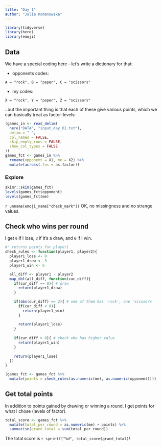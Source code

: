 ```yaml
---
title: "Day 1"
author: "Julia Romanowska"
---
```


```r
library(tidyverse)
library(here)
library(emoji)
```

## Data

We have a special coding here - let's write a dictionary for that:

- opponents codes:

```
A = "rock", B = "paper", C = "scissors"
```

- my codes:

```
X = "rock", Y = "paper", Z = "scissors"
```

..but the important thing is that each of these give various points, which we
can basically treat as factor-levels:

```r
(games_in <- read_delim(
  here("DATA", "input_day_02.txt"),
  delim = " ",
  col_names = FALSE,
  skip_empty_rows = FALSE,
  show_col_types = FALSE
))
games_fct <- games_in %>%
  rename(opponent = X1, me = X2) %>%
  mutate(across(.fns = as.factor))
```

### Explore

```r
skimr::skim(games_fct)
levels(games_fct$opponent)
levels(games_fct$me)
```

`r unname(emoji_name["check_mark"])` OK, no missingness and no strange values.

## Check who wins per round

I get `0` if I lose, `3` if it's a draw, and `6` if I win.

```r
#' returns points for player1
check_rules <- function(player1, player2){
  player1_lose <- 0
  player1_draw <- 3
  player1_win <- 6

  all_diff <- player1 - player2
  map_dbl(all_diff, function(cur_diff){
    if(cur_diff == 0){ # draw
      return(player1_draw)
    }
    
    if(abs(cur_diff) == 2){ # one of them has 'rock', one 'scissors'
      if(cur_diff < 0){
        return(player1_win)
      }
      
      return(player1_lose)
    }
    
    if(cur_diff > 0){ # check who has higher value
      return(player1_win)
    }
    
    return(player1_lose)
  })
}

(games_fct <- games_fct %>%
  mutate(points = check_rules(as.numeric(me), as.numeric(opponent))))
```

## Get total points

In addition to points gained by drawing or winning a round, I get points for
what I chose (levels of factor).

```r
total_score <- games_fct %>%
  mutate(total_per_round = as.numeric(me) + points) %>%
  summarise(grand_total = sum(total_per_round))
```

::: {.card .border-success .mb-3}
::: {.card-text}
The total score is `r sprintf("%d", total_score$grand_total)`!
:::
:::
